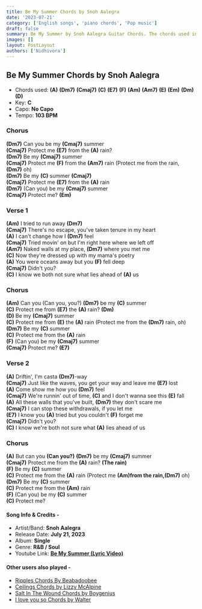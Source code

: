 ```yaml
---
title: Be My Summer Chords by Snoh Aalegra
date: '2023-07-21'
category: ['English songs', 'piano chords', 'Pop music']
draft: false
summary: Be My Summer by Snoh Aalegra Guitar Chords. The chords used in this song are (A) (Dm7) (Cmaj7) (C) (E7) (F) (Am) (Am7) (E) (Em) (Dm) (D). The key of this song is `C`.
images: []
layout: PostLayout
authors: ['Nidhivora']
---
```


## Be My Summer Chords by Snoh Aalegra

- Chords used: **(A)** **(Dm7)** **(Cmaj7)** **(C)** **(E7)** **(F)** **(Am)** **(Am7)** **(E)** **(Em)** **(Dm)** **(D)**
- Key: **C**
- Capo: **No Capo**
- Tempo: **103 BPM**

### Chorus

**(Dm7)** Can you be my **(Cmaj7)** summer\
**(Cmaj7)** Protect me **(E7)** from the **(A)** rain?\
**(Dm7)** Be my **(Cmaj7)** summer\
**(Cmaj7)** Protect me **(F)** from the **(Am7)** rain (Protect me from the rain, **(Dm7)** oh)\
**(Dm7)** Be my **(C)** summer **(Cmaj7)**\
**(Cmaj7)** Protect me **(E7)** from the **(A)** rain\
**(Dm7)** (Can you) be my **(Cmaj7)** summer\
**(Cmaj7)** Protect me? **(Em)**

### Verse 1

**(Am)** I tried to run away **(Dm7)**\
**(Cmaj7)** There's no escape, you've taken tenure in my heart\
**(A)** I can't change how I **(Dm7)** feel\
**(Cmaj7)** Tried movin' on but I'm right here where we left off\
**(Am7)** Naked walls at my place, **(Dm7)** where you met me\
**(C)** Now they're dressed up with my mama's poetry\
**(A)** You were oceans away but you **(F)** fell deep\
**(Cmaj7)** Didn't you?\
**(C)** I know we both not sure what lies ahead of **(A)** us

### Chorus

**(Am)** Can you (Can you, you?) **(Dm7)** be my **(C)** summer\
**(C)** Protect me from **(E7)** the **(A)** rain? **(Dm)**\
**(D)** Be my **(Cmaj7)** summer\
**(C)** Protect me from **(E)** the **(A)** rain (Protect me from the **(Dm7)** rain, oh)\
**(Dm7)** Be my **(C)** summer\
**(C)** Protect me from the **(A)** rain\
**(F)** (Can you) be my **(Cmaj7)** summer\
**(Cmaj7)** Protect me? **(E7)**

### Verse 2

**(A)** Driftin', I'm casta **(Dm7)**-way\
**(Cmaj7)** Just like the waves, you get your way and leave me **(E7)** lost\
**(A)** Come show me how you **(Dm7)** feel\
**(Cmaj7)** We're runnin' out of time, **(C)** and I don't wanna see this **(E)** fall\
**(A)** All these walls that you've built, **(Dm7)** they don't scare me\
**(Cmaj7)** I can stop these withdrawals, if you let me\
**(E7)** I know you **(A)** tried but you couldn't **(F)** forget me\
**(Cmaj7)** Didn't you?\
**(C)** I know we're both not sure what **(A)** lies ahead of us

### Chorus

**(A)** But can you **(Can you?)** **(Dm7)** be my **(Cmaj7)** summer\
**(Cmaj7)** Protect me from the **(A)** rain? **(The rain)**\
**(F)** Be my **(C)** summer\
**(C)** Protect me from the **(A)** rain (Protect me **(Am)**from the rain,**(Dm7)** oh)\
**(Dm7)** Be my **(C)** summer\
**(C)** Protect me from the **(Am)** rain\
**(F)** (Can you) be my **(C)** summer\
**(C)** Protect me?

#### Song Info & Credits -

- Artist/Band: **Snoh Aalegra**
- Release Date: **July 21, 2023**
- Album: **Single**
- Genre: **R&B / Soul**
- Youtube Link: **[Be My Summer (Lyric Video)](https://www.youtube.com/watch?v=Z3bEgnYomU4)**

#### Other users also played -

- [Ripples Chords By Beabadoobee](https://www.chordsco.com/chords/ripples-chords-by-beabadoobee)
- [Ceilings Chords by Lizzy McAlpine](https://www.chordsco.com/chords/ceilings-chords-by-lizzy-mcalpine)
- [Salt In The Wound Chords by Boygenius](https://www.chordsco.com/chords/salt-in-the-wound-chords-by-boygenius)
- [I love you so Chords by Walter](https://www.chordsco.com/chords/i-love-you-so-chords-by-walter)
